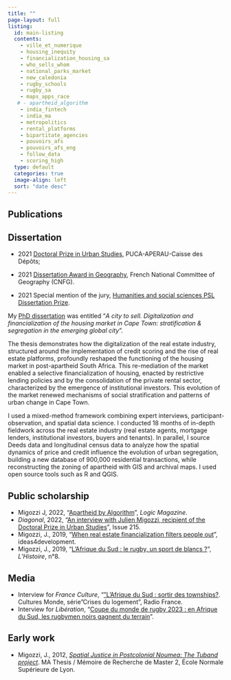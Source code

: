 ---
title: ""
page-layout: full
listing:
  id: main-listing
  contents: 
    - ville_et_numerique
    - housing_inequity
    - financialization_housing_sa
    - who_sells_whom
    - national_parks_market
    - new_caledonia
    - rugby_schools
    - rugby_sa
    - maps_apps_race
   # - apartheid_algorithm
    - india_fintech
    - india_ma
    - metropolitics
    - rental_platforms
    - bipartitate_agencies
    - pouvoirs_afs
    - pouvoirs_afs_eng
    - follow_data
    - scoring_high
  type: default
  categories: true
  image-align: left
  sort: "date desc"
---

## Publications

:::{#main-listing}
:::



## Dissertation

- 2021 [Doctoral Prize in Urban Studies](http://www.urbanisme-puca.gouv.fr/prix-de-these-sur-la-ville-2021-a2141.html), PUCA-APERAU-Caisse des Dépôts;

- 2021 [Dissertation Award in Geography](https://www.cnfg.fr/vie-du-comite/prix-de-these-du-cnfg/), French National Committee of Geography (CNFG). 

- 2021 Special mention of the jury, [Humanities and social sciences PSL Dissertation Prize](https://psl.eu/en/news/winners-2021-humanities-and-social-sciences-shs-psl-dissertation-prize).

My [PhD dissertation](https://www.theses.fr/en/2020GRALH007) was entitled "*A city to sell. Digitalization and financialization of the housing market in Cape Town: stratification & segregation in the emerging global city*". 

The thesis demonstrates how the digitalization of the real estate industry, structured around the implementation of credit scoring and the rise of real estate platforms, profoundly reshaped the functioning of the housing market in post-apartheid South Africa. This re-mediation of the market enabled a selective financialization of housing, enacted by restrictive lending policies and by the consolidation of the private rental sector, characterized by the emergence of institutional investors. This evolution of the market renewed mechanisms of social stratification and patterns of urban change in Cape Town.

I used a mixed-method framework combining expert interviews, participant-observation, and spatial data science. I conducted 18 months of in-depth fieldwork across the real estate industry (real estate agents, mortgage lenders, institutional investors, buyers and tenants). In parallel, I source Deeds data and longitudinal census data to analyze how the spatial dynamics of price and credit influence the evolution of urban segregation, building a new database of 900,000 residential transactions, while  reconstructing the zoning of apartheid with GIS and archival maps. I used open source tools such as R and QGIS.

## Public scholarship

- Migozzi J, 2022, "[Apartheid by Algorithm](https://logicmag.io/home/apartheid-by-algorithm/)", *Logic Magazine*.
- *Diagonal*, 2022,  "[An interview with Julien Migozzi, recipient of the Doctoral Prize in Urban Studies](https://www.openedition.org/23454)", Issue 215.
- Migozzi, J., 2019, "[When real estate financialization filters people out](https://ideas4development.org/en/financialization-real-estate-filter/)", ideas4development.
- Migozzi, J., 2019, "[L’Afrique du Sud : le rugby, un sport de blancs ?](https://www.lhistoire.fr/afrique-du-sud-le-rugby-un-sport-de-blancs%C2%A0)", *L’Histoire*, n°8.

## Media

- Interview for *France Culture*, "["L'Afrique du Sud : sortir des townships?](https://www.radiofrance.fr/franceculture/podcasts/cultures-monde/afrique-du-sud-sortir-des-townships-2105499). Cultures Monde,  série "Crises du logement", Radio France.
- Interview for *Libération*, "[Coupe du monde de rugby 2023 : en Afrique du Sud, les rugbymen noirs gagnent du terrain](https://www.liberation.fr/sports/rugby/coupe-du-monde-de-rugby-2023-en-afrique-du-sud-les-rugbymen-noirs-gagnent-du-terrain-20230908_OZM4MCGIEFE7NFWWOTBFPSYSIY/)".

## Early work

- Migozzi, J., 2012, *[Spatial Justice in Postcolonial Noumea: The Tuband project](https://drive.google.com/file/d/1LwY_xNEt5eXi0etEcvWDtzOrKxNVY9is/view?usp=sharing)*. MA Thesis / Mémoire de Recherche de Master 2, École Normale Supérieure de Lyon. 






